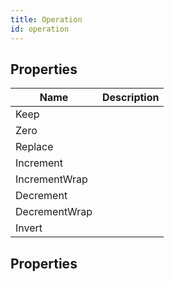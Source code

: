 ```yaml
---
title: Operation
id: operation
---
```


## Properties

| Name | Description |
| - | - |
| Keep |  |
| Zero |  |
| Replace |  |
| Increment |  |
| IncrementWrap |  |
| Decrement |  |
| DecrementWrap |  |
| Invert |  |
## Properties

